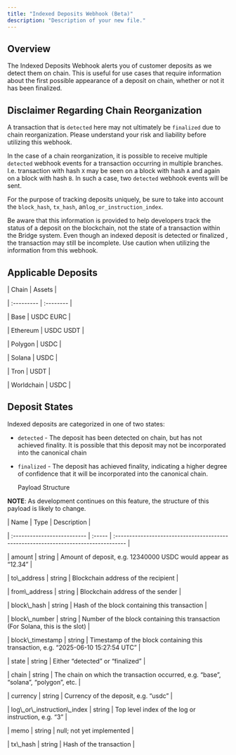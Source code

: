 ```yaml
---
title: "Indexed Deposits Webhook (Beta)"
description: "Description of your new file."
---
```


## Overview

The Indexed Deposits Webhook alerts you of customer deposits as we detect them on chain. This is useful for use cases that require information about the first possible appearance of a deposit on chain, whether or not it has been finalized.

## <Icon icon="brake-warning" color="#f70a0a" /> Disclaimer Regarding Chain Reorganization

A transaction that is `detected` here may not ultimately be `finalized` due to chain reorganization. Please understand your risk and liability before utilizing this webhook.

In the case of a chain reorganization, it is possible to receive multiple `detected` webhook events for a transaction occurring in multiple branches. I.e. transaction with hash `X` may be seen on a block with hash `A` and again on a block with hash `B`. In such a case, two `detected` webhook events will be sent.

For the purpose of tracking deposits uniquely, be sure to take into account the `block_hash`, `tx_hash`,  an`log_or_instruction_index`.

Be aware that this information is provided to help developers track the status of a deposit on the blockchain, not the state of a transaction within the Bridge system. Even though an indexed deposit is detected or finalized , the transaction may still be incomplete. Use caution when utilizing the information from this webhook.

## Applicable Deposits

| Chain      | Assets    |

| :--------- | :-------- |

| Base       | USDC EURC |

| Ethereum   | USDC USDT |

| Polygon    | USDC      |

| Solana     | USDC      |

| Tron       | USDT      |

| Worldchain | USDC      |

## Deposit States

Indexed deposits are categorized in one of two states:

- `detected` - The deposit has been detected on chain, but has not achieved finality. It is possible that this deposit may not be incorporated into the canonical chain
- `finalized` - The deposit has achieved finality, indicating a higher degree of confidence that it will be incorporated into the canonical chain.

  Payload Structure

**NOTE**: As development continues on this feature, the structure of this payload is likely to change.

| Name                        | Type   | Description                                                                         |

| :-------------------------- | :----- | :---------------------------------------------------------------------------------- |

| amount                      | string | Amount of deposit, e.g. 12340000 USDC would appear as “12.34”                       |

| to\\\_address                 | string | Blockchain address of the recipient                                                 |

| from\\\_address               | string | Blockchain address of the sender                                                    |

| block\\\_hash                 | string | Hash of the block containing this transaction                                       |

| block\\\_number               | string | Number of the block containing this transaction (For Solana, this is the slot)      |

| block\\\_timestamp            | string | Timestamp of the block containing this transaction, e.g. “2025-06-10 15:27:54 UTC”  |

| state                       | string | Either “detected” or “finalized”                                                    |

| chain                       | string | The chain on which the transaction occurred, e.g. “base”, “solana”, “polygon”, etc. |

| currency                    | string | Currency of the deposit, e.g. “usdc”                                                |

| log\\\_or\\\_instruction\\\_index | string | Top level index of the log or instruction, e.g. “3”                                 |

| memo                        | string | null; not yet implemented                                                           |

| tx\\\_hash                    | string | Hash of the transaction                                                             |